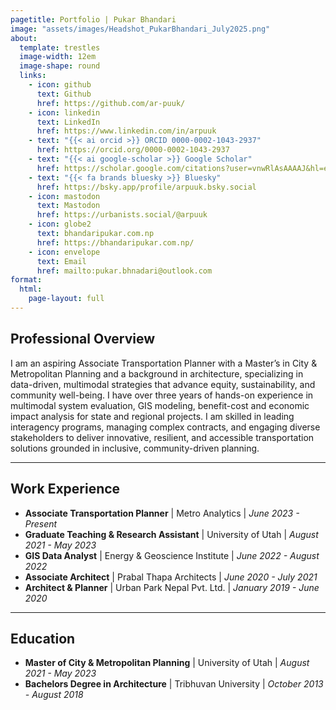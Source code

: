 ```yaml
---
pagetitle: Portfolio | Pukar Bhandari
image: "assets/images/Headshot_PukarBhandari_July2025.png"
about:
  template: trestles
  image-width: 12em
  image-shape: round
  links:
    - icon: github
      text: Github
      href: https://github.com/ar-puuk/
    - icon: linkedin
      text: LinkedIn
      href: https://www.linkedin.com/in/arpuuk
    - text: "{{< ai orcid >}} ORCID 0000-0002-1043-2937"
      href: https://orcid.org/0000-0002-1043-2937
    - text: "{{< ai google-scholar >}} Google Scholar"
      href: https://scholar.google.com/citations?user=vnwRlAsAAAAJ&hl=en
    - text: "{{< fa brands bluesky >}} Bluesky"
      href: https://bsky.app/profile/arpuuk.bsky.social
    - icon: mastodon
      text: Mastodon
      href: https://urbanists.social/@arpuuk
    - icon: globe2
      text: bhandaripukar.com.np
      href: https://bhandaripukar.com.np/
    - icon: envelope
      text: Email
      href: mailto:pukar.bhnadari@outlook.com
format:
  html:
    page-layout: full
---
```


:::{#main-content}

## Professional Overview

I am an aspiring Associate Transportation Planner with a Master’s in City & Metropolitan Planning and a background in architecture, specializing in data-driven, multimodal strategies that advance equity, sustainability, and community well-being. I have over three years of hands-on experience in multimodal system evaluation, GIS modeling, benefit-cost and economic impact analysis for state and regional projects. I am skilled in leading interagency programs, managing complex contracts, and engaging diverse stakeholders to deliver innovative, resilient, and accessible transportation solutions grounded in inclusive, community-driven planning.

-----

## Work Experience

 - **Associate Transportation Planner** [| Metro Analytics | *June 2023 - Present*]{.gray}
 - **Graduate Teaching & Research Assistant** [| University of Utah | *August 2021 - May 2023*]{.gray}
 - **GIS Data Analyst** [| Energy & Geoscience Institute | *June 2022 - August 2022*]{.gray}
 - **Associate Architect** [| Prabal Thapa Architects | *June 2020 - July 2021*]{.gray}
 - **Architect & Planner** [| Urban Park Nepal Pvt. Ltd. | *January 2019 - June 2020*]{.gray}

-----

## Education

 - **Master of City & Metropolitan Planning** [| University of Utah | *August 2021 - May 2023*]{.gray}
 - **Bachelors Degree in Architecture** [| Tribhuvan University | *October 2013 - August 2018*]{.gray}

:::
